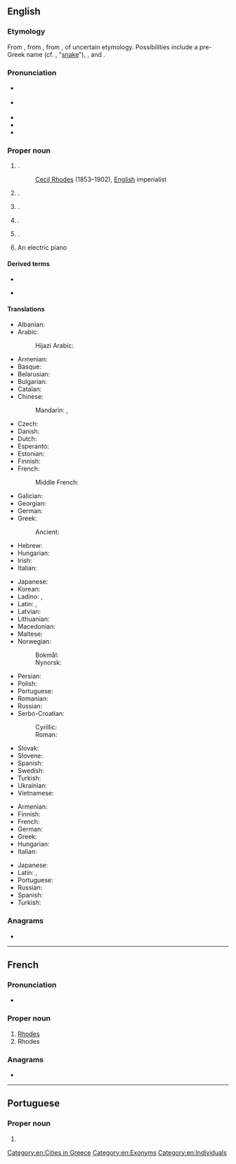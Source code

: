 ==English==
{{wp|Rhodes (disambiguation)|Rhodes}}

===Etymology===
From {{bor|en|fr|Rhodes}}, from {{der|en|la|Rhodus}}, from {{der|en|grc|Ῥόδος}}, of uncertain etymology. Possibilities include a pre-Greek name (cf. {{cog|phn|𐤄𐤓𐤏𐤃}}, "[[snake]]"), {{m|grc|ῥόδον||[[rose]]}}, and {{m|grc|ῥοία||[[pomegranate]]}}.

===Pronunciation===
* {{a|GA}} {{IPA|en|/ɹoʊdz/}}
* {{a|RP}} {{IPA|en|/ɹəʊdz/}}
* {{audio|en|en-us-roads.ogg|Audio (US)}}
* {{rhymes|en|oʊdz|əʊdz|s=1}}
* {{homophones|en|roads}}

===Proper noun===
{{en-proper noun|~|Rhodeses}}

# {{surname|en}}.
#: [[w:Cecil Rhodes|Cecil Rhodes]] (1853–1902), [[English]] imperialist<!--Per the Online Etymology Dictionary, this surname derives from Old English rodu-->
# {{place|en|island|arch/Dodecanese|c/Greece|in the|sea/Aegean Sea}}.
# {{place|en|city|on the island of|isl/Rhodes|c/Greece|and the capital of the Dodecanese}}.
# {{place|en|small commune|in|dept/Moselle|r/Lorraine|r/Grand Est|c/France}}.
# {{place|en|village|near|town/Middleton|bor/Rochdale|co/Greater Manchester|cc/England}} {{q|[[OS]] grid ref SD8505}}.
# An electric piano

====Derived terms====
* {{l|en|Colossus of Rhodes}}
* {{l|en|Rhodesia}} {{q|from the surname}}

====Translations====
{{trans-top|island}}
* Albanian: {{t|sq|Rhodos}}
* Arabic: {{t|ar|رُودُس}}
*: Hijazi Arabic: {{t|acw|رودُس|tr=rōdus}}
* Armenian: {{t|hy|Հռոդոս}}
* Basque: {{t|eu|Rodas}}
* Belarusian: {{t|be|Родас}}
* Bulgarian: {{t|bg|Родос|m}}
* Catalan: {{t|ca|Rodes|m}}
* Chinese:
*: Mandarin: {{t+|cmn|羅得島}}, {{t+|cmn|罗得岛|tr=Luódé Dǎo}}
* Czech: {{t+|cs|Rhodos|m}}
* Danish: {{t|da|Rhodos}}
* Dutch: {{t|nl|Rodos}}
* Esperanto: {{t|eo|Rodoso}}
* Estonian: {{t|et|Rhodos}}
* Finnish: {{t|fi|Rodos}}
* French: {{t+|fr|Rhodes|f}}
*: Middle French: {{t|frm|Roddes}}
* Galician: {{t|gl|Rodas|f}}
* Georgian: {{t|ka|როდოსი}}
* German: {{t+|de|Rhodos}}
* Greek: {{t+|el|Ρόδος|f}}
*: Ancient: {{t|grc|Ῥόδος|f}}
* Hebrew: {{t|he|רודוס|tr=rodos}}
* Hungarian: {{t+|hu|Rodosz}}
* Irish: {{t|ga|Ródas}}
* Italian: {{t|it|Rodi|f}}
{{trans-mid}}
* Japanese: {{t|ja|ロードス島|tr=Rōdosu-tō|sc=Jpan}}
* Korean: {{t|ko|로도스 섬}}
* Ladino: {{t|lad|Rodes}}, {{t|lad|Rodi}}
* Latin: {{t+|la|Rhodus|f}}, {{t|la|Rhodos|f}}
* Latvian: {{t|lv|Roda|f}}
* Lithuanian: {{t|lt|Rodas|m}}
* Macedonian: {{t|mk|Родос}}
* Maltese: {{t|mt|Rodì}}
* Norwegian:
*: Bokmål: {{t|nb|Rhodos}}
*: Nynorsk: {{t|nn|Ródos}}
* Persian: {{t|fa|رودس}}
* Polish: {{t+|pl|Rodos|f}}
* Portuguese: {{t+|pt|Rodes|f}}
* Romanian: {{t|ro|Rodos}}
* Russian: {{t+|ru|Ро́дос|m}}
* Serbo-Croatian:
*: Cyrillic: {{t|sh|Родос|m}}
*: Roman: {{t|sh|Rodos|m}}
* Slovak: {{t|sk|Rodos}}
* Slovene: {{t+|sl|Rodos}}
* Spanish: {{t+|es|Rodas|m}}
* Swedish: {{t|sv|Rhodos}}
* Turkish: {{t|tr|Rodos}}
* Ukrainian: {{t|uk|Родос|m}}
* Vietnamese: {{t|vi|Rhodes}}
{{trans-bottom}}

{{trans-top|capital of the Dodecanese}}
* Armenian: {{t|hy|Հռոդոս}}
* Finnish: {{t|fi|Rodos}}
* French: {{t+|fr|Rhodes}}
* German: {{t+|de|Rhodos}}
* Greek: {{t+|el|Ρόδος|f}}
* Hungarian: {{t+|hu|Rodosz}}
* Italian: {{t|it|Rodi|f}}
{{trans-mid}}
* Japanese: {{t|ja|ロードス市|tr=Rōdosu-shi|sc=Jpan}}
* Latin: {{t+|la|Rhodus|f}}, {{t|la|Rhodos|f}}
* Portuguese: {{t+|pt|Rodes|f}}
* Russian: {{t+|ru|Ро́дос|m}}
* Spanish: {{t+|es|Rodas|m}}
* Turkish: {{t|tr|Rodos}}
{{trans-bottom}}

===Anagrams===
* {{anagrams|en|a=dehors|Rohdes|dehors|hordes|horsed|reshod|shoder|shored}}

[[Category:en:Cities in Greece]]
[[Category:en:Exonyms]]
[[Category:en:Individuals]]

----

==French==

===Pronunciation===
* {{fr-IPA}}

===Proper noun===
{{fr-proper noun|f}}

# [[Rhodes#English|Rhodes]] {{gloss|island}}
# Rhodes {{gloss|town}}

===Anagrams===
* {{l|fr|dehors}}

{{C|fr|Exonyms|Islands|Places in Greece}}

----

==Portuguese==

===Proper noun===
{{pt-proper noun|f}}

# {{obsolete spelling of|pt|Rodes}}
